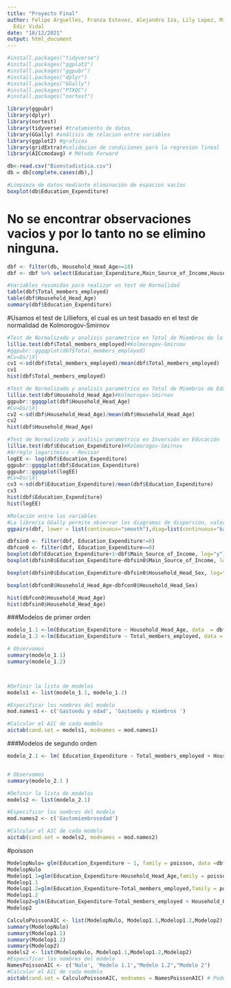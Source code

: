 ---
title: "Proyecto Final"
author: Felipe Arguelles, Franza Estevez, Alejandro Iza, Lily Lopez, Mia Townsend,
  Edir Vidal
date: "18/12/2021"
output: html_document
---

```{r}
#install.packages("tidyverse")
#install.packages("ggplot2")
#install.packages("ggpubr")
#install.packages("dplyr")
#install.packages("GGally")
#install.packages("PTXQC")
#install.packages("nortest")
```

```{r setup,include=FALSE}
library(ggpubr)
library(dplyr)
library(nortest)
library(tidyverse) #tratamiento de datos
library(GGally) #análisis de relacion entre variables
library(ggplot2) #graficos
library(gridExtra)#validacion de condiciones para la regresion lineal
library(AICcmodavg) # Método Forward
```

```{r}
db<-read.csv("Bioestadistica.csv")
db = db[complete.cases(db),]
```

```{r}
#Limpieza de datos mediante eliminación de espacios vacíos
boxplot(db$Education_Expenditure)
```
# No se encontrar observaciones vacios y por lo tanto no se elimino ninguna. 

```{r}
dbf <- filter(db, Household_Head_Age>=18)
dbf <- dbf %>% select(Education_Expenditure,Main_Source_of_Income,Household_Head_Age,Household_Head_Sex,Total_members_employed) 
```

```{r}
#Variables resumidas para realizar un test de Normalidad
table(dbf$Total_members_employed)
table(dbf$Household_Head_Age)
summary(dbf$Education_Expenditure)
```
#Usamos el test de Lilliefors, el cual es un test basado en el test de normalidad de Kolmorogov-Smirnov 
```{r}
#Test de Normalizado y analisis parametrico en Total de Miembros de la Familia con Empleo
lillie.test(dbf$Total_members_employed)#Kolmorogov-Smirnov 
#ggpubr::ggqqplot(dbf$Total_members_employed)
#Cv=Ds/|X|
cv1 <-sd(dbf$Total_members_employed)/mean(dbf$Total_members_employed)
cv1
hist(dbf$Total_members_employed)
```

```{r}
#Test de Normalizado y analisis parametrico en Total de Miembros de Edad del Jefe de Casa
lillie.test(dbf$Household_Head_Age)#Kolmorogov-Smirnov
ggpubr::ggqqplot(dbf$Household_Head_Age)
#Cv=Ds/|X|
cv2 <-sd(dbf$Household_Head_Age)/mean(dbf$Household_Head_Age)
cv2
hist(dbf$Household_Head_Age)
```

```{r}
#Test de Normalizado y analisis parametrico en Inversión en Educación 
lillie.test(dbf$Education_Expenditure)#Kolmorogov-Smirnov
#Arreglo logaritmico - Revisar 
logEE <- log(dbf$Education_Expenditure)
ggpubr::ggqqplot(dbf$Education_Expenditure)
ggpubr::ggqqplot(logEE)
#Cv=Ds/|X|
cv3 <-sd(dbf$Education_Expenditure)/mean(dbf$Education_Expenditure)
cv3
hist(dbf$Education_Expenditure)
hist(logEE)
```

```{r}
#Relación entre las variables
#La libreria GGally permite observar los diagramas de dispersión, valores de correlación y la distribución de las variables en un solo gráfico
ggpairs(dbf, lower = list(continuous="smooth"),diag=list(continuous="bar"),axisLabels="none")


```
```{r}
dbfsin0 <- filter(dbf, Education_Expenditure!=0)
dbfcon0 <- filter(dbf, Education_Expenditure==0)
boxplot(dbf$Education_Expenditure+1~dbf$Main_Source_of_Income, log="y")
boxplot(dbfsin0$Education_Expenditure~dbfsin0$Main_Source_of_Income, log="y")

boxplot(dbfsin0$Education_Expenditure~dbfsin0$Household_Head_Sex, log="y")

boxplot(dbfcon0$Household_Head_Age~dbfcon0$Household_Head_Sex)

```
```{r}
hist(dbfcon0$Household_Head_Age)
hist(dbfsin0$Household_Head_Age)
```
###Modelos de primer orden 
```{r}
modelo_1.1 <-lm(Education_Expenditure ~ Household_Head_Age, data  = dbf )
modelo_1.2 <-lm(Education_Expenditure ~ Total_members_employed, data =  dbf)

# Observamos
summary(modelo_1.1)
summary(modelo_1.2)



#Definir la lista de modelos
models1 <- list(modelo_1.1, modelo_1.2)

#Especificar los nombres del modelo
mod.names1 <- c('Gastoedu y edad', 'Gastoedu y miembros ')

#Calcular el AIC de cada modelo
aictab(cand.set = models1, modnames = mod.names1)

```

###Modelos de segundo orden 
```{r}
modelo_2.1 <- lm( Education_Expenditure ~ Total_members_employed + Household_Head_Age, data=dbf )


# Observamos
summary(modelo_2.1 )

#Definir la lista de modelos
models2 <- list(modelo_2.1)

#Especificar los nombres del modelo
mod.names2 <- c('Gastomiembrosedad')

#Calcular el AIC de cada modelo
aictab(cand.set = models2, modnames = mod.names2)


```
#poisson
```{r}
ModelopNulo= glm(Education_Expenditure ~ 1, family = poisson, data =dbf)
ModelopNulo
Modelop1.1=glm(Education_Expenditure~Household_Head_Age,family = poisson, data=dbf)
Modelop1.1
Modelop1.2=glm(Education_Expenditure~Total_members_employed,family = poisson, data=dbf)
Modelop1.2
Modelop2=glm(Education_Expenditure~Total_members_employed + Household_Head_Age ,family = poisson, data=dbf)
Modelop2

CalculoPoissonAIC <- list(ModelopNulo, Modelop1.1,Modelop1.2,Modelop2)
summary(ModelopNulo)
summary(Modelop1.1)
summary(Modelop1.2)
summary(Modelop2)
models2 <- list(ModelopNulo, Modelop1.1,Modelop1.2,Modelop2)
#Especificar los nombres del modelo
NamesPoissonAIC <- c('Nulo', 'Modelo 1.1',"Modelo 1.2","Modelo 2")
#Calcular el AIC de cada modelo
aictab(cand.set = CalculoPoissonAIC, modnames = NamesPoissonAIC) # Podemos visualizar que el Modelo 2 es el que tiene el AIC menor, en conscuencia, es el mejor modelo.
```
